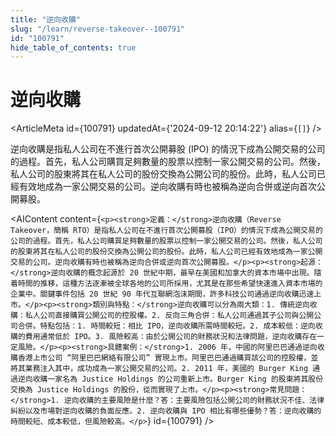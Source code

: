 ```yaml
---
title: "逆向收購"
slug: "/learn/reverse-takeover--100791"
id: "100791"
hide_table_of_contents: true
---
```



# 逆向收購

<ArticleMeta id={100791} updatedAt={'2024-09-12 20:14:22'} alias={`[]`} />
<div className='border-solid border-b border-t-0 my-4 border-[var(--ifm-color-gray-300)]' />

逆向收購是指私人公司在不進行首次公開募股 (IPO) 的情況下成為公開交易的公司的過程。首先，私人公司購買足夠數量的股票以控制一家公開交易的公司。然後，私人公司的股東將其在私人公司的股份交換為公開公司的股份。此時，私人公司已經有效地成為一家公開交易的公司。逆向收購有時也被稱為逆向合併或逆向首次公開募股。

<AIContent content={`<p><strong>定義：</strong>逆向收購（Reverse Takeover，簡稱 RTO）是指私人公司在不進行首次公開募股（IPO）的情況下成為公開交易的公司的過程。首先，私人公司購買足夠數量的股票以控制一家公開交易的公司。然後，私人公司的股東將其在私人公司的股份交換為公開公司的股份。此時，私人公司已經有效地成為一家公開交易的公司。逆向收購有時也被稱為逆向合併或逆向首次公開募股。</p><p><strong>起源：</strong>逆向收購的概念起源於 20 世紀中期，最早在美國和加拿大的資本市場中出現。隨着時間的推移，這種方法逐漸被全球各地的公司所採用，尤其是在那些希望快速進入資本市場的企業中。關鍵事件包括 20 世紀 90 年代互聯網泡沫期間，許多科技公司通過逆向收購迅速上市。</p><p><strong>類別與特點：</strong>逆向收購可以分為兩大類：1. 傳統逆向收購：私人公司直接購買公開公司的控股權。2. 反向三角合併：私人公司通過其子公司與公開公司合併。特點包括：1. 時間較短：相比 IPO，逆向收購所需時間較短。2. 成本較低：逆向收購的費用通常低於 IPO。3. 風險較高：由於公開公司的財務狀況和法律問題，逆向收購存在一定風險。</p><p><strong>具體案例：</strong>1. 2006 年，中國的阿里巴巴通過逆向收購香港上市公司 “阿里巴巴網絡有限公司” 實現上市。阿里巴巴通過購買該公司的控股權，並將其業務注入其中，成功成為一家公開交易的公司。2. 2011 年，美國的 Burger King 通過逆向收購一家名為 Justice Holdings 的公司重新上市。Burger King 的股東將其股份交換為 Justice Holdings 的股份，從而實現了上市。</p><p><strong>常見問題：</strong>1. 逆向收購的主要風險是什麼？答：主要風險包括公開公司的財務狀況不佳、法律糾紛以及市場對逆向收購的負面反應。2. 逆向收購與 IPO 相比有哪些優勢？答：逆向收購的時間較短、成本較低，但風險較高。</p>`} id={100791} />
